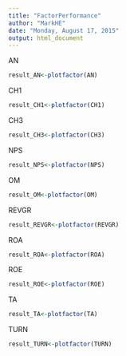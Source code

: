 ```yaml
---
title: "FactorPerformance"
author: "MarkHE"
date: "Monday, August 17, 2015"
output: html_document
---
```

AN
```r
result_AN<-plotfactor(AN)
```

CH1
```r
result_CH1<-plotfactor(CH1)
```

CH3
```r
result_CH3<-plotfactor(CH3)
```

NPS
```r
result_NPS<-plotfactor(NPS)
```

OM
```r
result_OM<-plotfactor(OM)
```

REVGR
```r
result_REVGR<-plotfactor(REVGR)
```

ROA
```r
result_ROA<-plotfactor(ROA)
```

ROE
```r
result_ROE<-plotfactor(ROE)
```

TA
```r
result_TA<-plotfactor(TA)
```

TURN
```r
result_TURN<-plotfactor(TURN)
```






